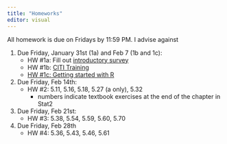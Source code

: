 ```yaml
---
title: "Homeworks"
editor: visual
---
```


All homework is due on Fridays by 11:59 PM. I advise against

1.  Due Friday, January 31st (1a) and Feb 7 (1b and 1c):
    -   HW #1a: Fill out [introductory survey](https://docs.google.com/forms/d/e/1FAIpQLSdsHk7M46yoE2uWMkBe4NZ1nd6XBa1JSCU2W8b_AS6vKvaFbA/viewform?usp=header)
    -   HW #1b: [CITI Training](labs/Hw1_citi.pdf)
    -   [HW #1c: Getting started with R](intro_to_r.html)
2.  Due Friday, Feb 14th:
    -   HW #2: 5.11, 5.16, 5.18, 5.27 (a only), 5.32
        -   numbers indicate textbook exercises at the end of the chapter in Stat2
3.  Due Friday, Feb 21st:
    -   HW #3: 5.38, 5.54, 5.59, 5.60, 5.70
4.  Due Friday, Feb 28th
    -   HW #4: 5.36, 5.43, 5.46, 5.61
